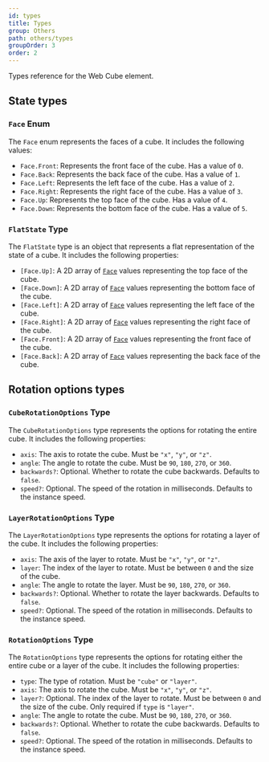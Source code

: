 ```yaml
---
id: types
title: Types
group: Others
path: others/types
groupOrder: 3
order: 2
---
```


Types reference for the Web Cube element.

## State types

### `Face` Enum

The `Face` enum represents the faces of a cube. It includes the following values:

- `Face.Front`: Represents the front face of the cube. Has a value of `0`.
- `Face.Back`: Represents the back face of the cube. Has a value of `1`.
- `Face.Left`: Represents the left face of the cube. Has a value of `2`.
- `Face.Right`: Represents the right face of the cube. Has a value of `3`.
- `Face.Up`: Represents the top face of the cube. Has a value of `4`.
- `Face.Down`: Represents the bottom face of the cube. Has a value of `5`.

### `FlatState` Type

The `FlatState` type is an object that represents a flat representation of the state of a cube. It includes the following properties:

- `[Face.Up]`: A 2D array of [`Face`](#face-enum) values representing the top face of the cube.
- `[Face.Down]`: A 2D array of [`Face`](#face-enum) values representing the bottom face of the cube.
- `[Face.Left]`: A 2D array of [`Face`](#face-enum) values representing the left face of the cube.
- `[Face.Right]`: A 2D array of [`Face`](#face-enum) values representing the right face of the cube.
- `[Face.Front]`: A 2D array of [`Face`](#face-enum) values representing the front face of the cube.
- `[Face.Back]`: A 2D array of [`Face`](#face-enum) values representing the back face of the cube.

## Rotation options types

### `CubeRotationOptions` Type

The `CubeRotationOptions` type represents the options for rotating the entire cube. It includes the following properties:

- `axis`: The axis to rotate the cube. Must be `"x"`, `"y"`, or `"z"`.
- `angle`: The angle to rotate the cube. Must be `90`, `180`, `270`, or `360`.
- `backwards?`: Optional. Whether to rotate the cube backwards. Defaults to `false`.
- `speed?`: Optional. The speed of the rotation in milliseconds. Defaults to the instance speed.

### `LayerRotationOptions` Type

The `LayerRotationOptions` type represents the options for rotating a layer of the cube. It includes the following properties:

- `axis`: The axis of the layer to rotate. Must be `"x"`, `"y"`, or `"z"`.
- `layer`: The index of the layer to rotate. Must be between `0` and the size of the cube.
- `angle`: The angle to rotate the layer. Must be `90`, `180`, `270`, or `360`.
- `backwards?`: Optional. Whether to rotate the layer backwards. Defaults to `false`.
- `speed?`: Optional. The speed of the rotation in milliseconds. Defaults to the instance speed.

### `RotationOptions` Type

The `RotationOptions` type represents the options for rotating either the entire cube or a layer of the cube. It includes the following properties:

- `type`: The type of rotation. Must be `"cube"` or `"layer"`.
- `axis`: The axis to rotate the cube. Must be `"x"`, `"y"`, or `"z"`.
- `layer?`: Optional. The index of the layer to rotate. Must be between `0` and the size of the cube. Only required if `type` is `"layer"`.
- `angle`: The angle to rotate the cube. Must be `90`, `180`, `270`, or `360`.
- `backwards?`: Optional. Whether to rotate the cube backwards. Defaults to `false`.
- `speed?`: Optional. The speed of the rotation in milliseconds. Defaults to the instance speed.
